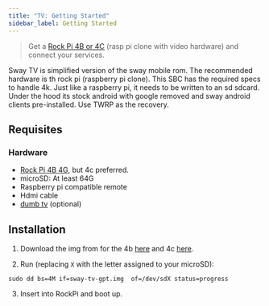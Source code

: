 ```yaml
---
title: "TV: Getting Started"
sidebar_label: Getting Started
---
```

<div className="tv"/>

> Get a [Rock Pi 4B or 4C](https://www.seeedstudio.com/ROCK-PI-4-Model-B-4GB-p-4137.html) (rasp pi clone with video hardware) and connect your services.


Sway TV is simplified version of the sway mobile rom. The recommended hardware is th rock pi (raspberry pi clone). This SBC has the required specs to handle 4k. Just like a raspberry pi, it needs to be written to an sd sdcard. Under the hood its stock android with google removed and sway android clients pre-installed. Use TWRP as the recovery.


## Requisites
### Hardware
- [Rock Pi 4B 4G](https://www.seeedstudio.com/ROCK-PI-4-Model-C-p-4658.html), but 4c preferred.
- microSD: At least 64G
- Raspberry pi compatible remote
- Hdmi cable
- [dumb tv](https://geekydeck.com/best-dumb-tv/) (optional)

## Installation

1. Download the img from for  the 4b [here](https://minio.sway-me.xyz/tv/4b-gpt.img) and 4c [here](https://minio.sway-me.xyz/tv/4c-gpt.img).

2. Run (replacing `X` with the letter assigned to your microSD):
```
sudo dd bs=4M if=sway-tv-gpt.img  of=/dev/sdX status=progress
```
3. Insert into RockPi and boot up.
